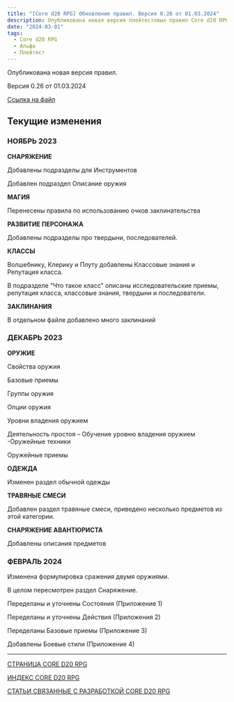 ```yaml
---
title: "[Core d20 RPG] Обновление правил. Версия 0.26 от 01.03.2024"
description: Опубликована новая версия плейтестовых правил Core d20 RPG
date: "2024-03-01"
tags:
  - Core d20 RPG
  - Альфа
  - Плейтест
---
```


Опубликована новая версия правил.

Версия 0.26 от 01.03.2024

[Ссылка на файл](https://1drv.ms/w/s!Atcrhwwo1lBA5JxRgMBbMA7uWhHzdA?e=ZJinVP)

## Текущие изменения

### НОЯБРЬ 2023

**СНАРЯЖЕНИЕ**

Добавлены подразделы для Инструментов

Добавлен подраздел Описание оружия

**МАГИЯ**

Перенесены правила по использованию очков заклинательства

**РАЗВИТИЕ ПЕРСОНАЖА**

Добавлены подразделы про твердыни, последователей.

**КЛАССЫ**

Волшебнику, Клерику и Плуту добавлены Классовые знания и Репутация класса.

В подразделе “Что такое класс” описаны исследовательские приемы, репутация класса, классовые знания, твердыни и последователи.

**ЗАКЛИНАНИЯ**

В отдельном файле добавлено много заклинаний

### ДЕКАБРЬ 2023

**ОРУЖИЕ**

Свойства оружия

Базовые приемы

Группы оружия

Опции оружия

Уровни владения оружием

Деятельность простоя – Обучение уровню владения оружием
-Оружейные техники

Оружейные приемы

**ОДЕЖДА**

Изменен раздел обычной одежды

**ТРАВЯНЫЕ СМЕСИ**

Добавлен раздел травяные смеси, приведено несколько предметов из этой категории.

**СНАРЯЖЕНИЕ АВАНТЮРИСТА**

Добавлены описания предметов

### ФЕВРАЛЬ 2024

Изменена формулировка сражения двумя оружиями.

В целом пересмотрен раздел Снаряжение.

Переделаны и уточнены Состояния (Приложение 1)

Переделаны и уточнены Действия (Приложения 2)

Переделаны Базовые приемы (Приложение 3)

Добавлены Боевые стили (Приложение 4)

---

[СТРАНИЦА CORE D20 RPG](/cored20rpg/)

[ИНДЕКС CORE D20 RPG](/cored20rpg/1)

[СТАТЬИ СВЯЗАННЫЕ С РАЗРАБОТКОЙ CORE D20 RPG](/core-d20/1)
